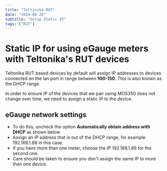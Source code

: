 ```yaml
---
title: "Teltinika RUT"
date: "2024-05-20"
subtitle: "Setup Static IP"
tags: ["RUT"]
---
```


# Static IP for using eGauge meters with Teltonika's RUT devices

Teltonika RUT based devices by default will assign IP addresses to devices connected on the lan port in range between **100-150**. This is also known as the DHCP range.

In order to ensure IP of the devices that we pair using MOS350 does not change over time, we need to assign a static IP to the device.

## eGauge network settings

- To do this, uncheck the option **Automatically obtain address with DHCP** as shown below
- Assign an IP address that is out of the DHCP range, for example 192.168.1.88 in this case.
- If you have more than one meter, choose the IP 192.168.1.89 for the second one.
- Care should be taken to ensure you don't assign the same IP to more than one device.
